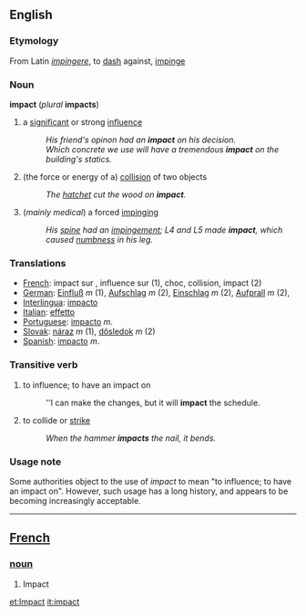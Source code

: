 ==English==
===Etymology===
From Latin ''[[impingere]]'', to [[dash]] against, [[impinge]]
===Noun===
'''impact''' (''plural'' '''impacts''')
# a [[significant]] or strong [[influence]]
#:''His friend's opinon had an '''impact''' on his decision.''
#:''Which concrete we use will have a tremendous '''impact''' on the building's statics.''
# (the force or energy of a) [[collision]] of two objects
#:''The [[hatchet]] cut the wood on '''impact'''.''
# (''mainly medical'') a forced [[impinge|impinging]]
#:''His [[spine]] had an [[impingement]]; L4 and L5 made '''impact''', which caused [[numbness]] in his leg.''
===Translations===
*[[French]]: impact sur , influence sur (1), choc, collision, impact (2)
*[[German]]: [[Einfluß]] ''m'' (1), [[Aufschlag]] ''m'' (2), [[Einschlag]] ''m'' (2), [[Aufprall]] ''m'' (2),
*[[Interlingua]]: [[impacto]] 
*[[Italian]]: [[effetto]] 
*[[Portuguese]]: [[impacto]] ''m''.
*[[Slovak]]: [[náraz]] ''m'' (1), [[dôsledok]] ''m'' (2)
*[[Spanish]]: [[impacto]] ''m''. 
===Transitive verb===
#to influence; to have an impact on
#:''I can make the changes, but it will '''impact''' the schedule.
#to collide or [[strike]]
#:''When the hammer '''impacts''' the nail, it bends.''

===Usage note===
Some authorities object to the use of ''impact'' to mean "to influence; to have an impact on". However, such usage has a long history, and appears to be becoming increasingly acceptable.
----

== [[French]] ==
=== [[noun]] ===
# Impact

[[et:Impact]]
[[it:impact]]